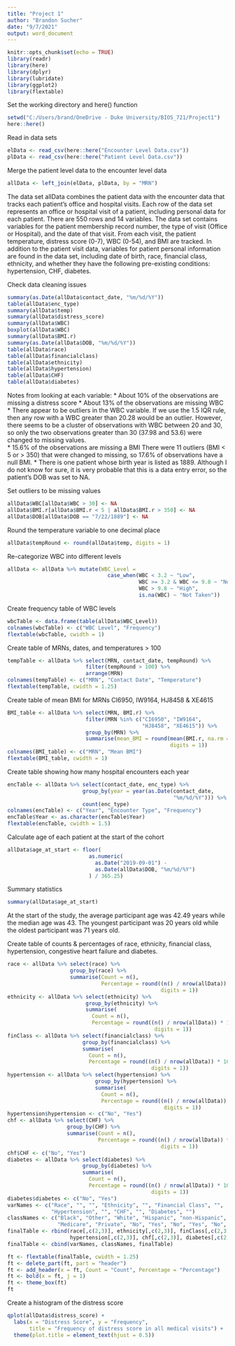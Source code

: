 ---
title: "Project 1"
author: "Brandon Sucher"
date: "9/7/2021"
output: word_document
---

```{r setup, include = FALSE}
knitr::opts_chunk$set(echo = TRUE)
library(readr)
library(here)
library(dplyr)
library(lubridate)
library(ggplot2)
library(flextable)
```

Set the working directory and here() function
```{r}
setwd("C:/Users/brand/OneDrive - Duke University/BIOS_721/Project1")
here::here()
```

Read in data sets
```{r, message=FALSE}
elData <- read_csv(here::here("Encounter Level Data.csv"))
plData <- read_csv(here::here("Patient Level Data.csv"))
```

Merge the patient level data to the encounter level data
```{r}
allData <- left_join(elData, plData, by = "MRN")
```

The data set allData combines the patient data with the encounter data that tracks each patient's office and hospital visits. Each row of the data set represents an office or hospital visit of a patient, including personal data for each patient. There are 550 rows and 14 variables. The data set contains variables for the patient membership record number, the type of visit (Office or Hospital), and the date of that visit. From each visit, the patient temperature, distress score (0-7), WBC (0-54), and BMI are tracked. In addition to the patient visit data, variables for patient personal information are found in the data set, including date of birth, race, financial class, ethnicity, and whether they have the following pre-existing conditions: hypertension, CHF, diabetes.


Check data cleaning issues
```{r, results='hide'}
summary(as.Date(allData$contact_date, "%m/%d/%Y"))
table(allData$enc_type)
summary(allData$temp)
summary(allData$distress_score)
summary(allData$WBC)
boxplot(allData$WBC)
summary(allData$BMI.r)
summary(as.Date(allData$DOB, "%m/%d/%Y"))
table(allData$race)
table(allData$financialclass)
table(allData$ethnicity)
table(allData$hypertension)
table(allData$CHF)
table(allData$diabetes)
```

Notes from looking at each variable: 
* About 10% of the observations are missing a distress score
* About 13% of the observations are missing WBC
* There appear to be outliers in the WBC variable. If we use the 1.5 IQR rule, then any row with a WBC greater than 20.28 would be an outlier. However, there seems to be a cluster of observations with WBC between 20 and 30, so only the two observations greater than 30 (37.98 and 53.6) were changed to missing values.  
* 15.6% of the observations are missing a BMI There were 11 outliers (BMI < 5 or > 350) that were changed to missing, so 17.6% of observations have a null BMI.
* There is one patient whose birth year is listed as 1889. Although I do not know for sure, it is very probable that this is a data entry error, so the patient's DOB was set to NA.


Set outliers to be missing values
```{r}
allData$WBC[allData$WBC > 30] <- NA
allData$BMI.r[allData$BMI.r < 5 | allData$BMI.r > 350] <- NA
allData$DOB[allData$DOB == "7/22/1889"] <- NA
```

Round the temperature variable to one decimal place
```{r}
allData$tempRound <- round(allData$temp, digits = 1)
```

Re-categorize WBC into different levels
```{r}
allData <- allData %>% mutate(WBC_Level = 
                                case_when(WBC < 3.2 ~ "Low",
                                          WBC >= 3.2 & WBC <= 9.8 ~ "Normal",
                                          WBC > 9.8 ~ "High",
                                          is.na(WBC) ~ "Not Taken"))
```

Create frequency table of WBC levels
```{r}
wbcTable <- data.frame(table(allData$WBC_Level))
colnames(wbcTable) <- c("WBC Level", "Frequency")
flextable(wbcTable, cwidth = 1)
```

Create table of MRNs, dates, and temperatures > 100
```{r}
tempTable <- allData %>% select(MRN, contact_date, tempRound) %>%
                         filter(tempRound > 100) %>% 
                         arrange(MRN)
colnames(tempTable) <- c("MRN", "Contact Date", "Temperature")
flextable(tempTable, cwidth = 1.25)
```

Create table of mean BMI for MRNs CI6950, IW9164, HJ8458 & XE4615
```{r}
BMI_table <- allData %>% select(MRN, BMI.r) %>% 
                         filter(MRN %in% c("CI6950", "IW9164", 
                                           "HJ8458", "XE4615")) %>%
                         group_by(MRN) %>% 
                         summarise(mean_BMI = round(mean(BMI.r, na.rm = TRUE),
                                                    digits = 1))
colnames(BMI_table) <- c("MRN", "Mean BMI")
flextable(BMI_table, cwidth = 1)
```

Create table showing how many hospital encounters each year
```{r}
encTable <- allData %>% select(contact_date, enc_type) %>% 
                        group_by(year = year(as.Date(contact_date,
                                                     "%m/%d/%Y"))) %>% 
                        count(enc_type)
colnames(encTable) <- c("Year", "Encounter Type", "Frequency")
encTable$Year <- as.character(encTable$Year)
flextable(encTable, cwidth = 1.5)
```

Calculate age of each patient at the start of the cohort
```{r}
allData$age_at_start <- floor(
                          as.numeric(
                            as.Date("2019-09-01") - 
                            as.Date(allData$DOB, "%m/%d/%Y")
                          ) / 365.25)
```

Summary statistics
```{r}
summary(allData$age_at_start)
```
At the start of the study, the average participant age was 42.49 years while the median age was 43. The youngest participant was 20 years old while the oldest participant was 71 years old.  


Create table of counts & percentages of race, ethnicity, financial class, hypertension, congestive heart failure and diabetes.
```{r}
race <- allData %>% select(race) %>% 
                    group_by(race) %>% 
                    summarise(Count = n(),
                              Percentage = round((n() / nrow(allData)) * 100,
                                                 digits = 1))
ethnicity <- allData %>% select(ethnicity) %>% 
                         group_by(ethnicity) %>% 
                         summarise(
                           Count = n(),
                           Percentage = round((n() / nrow(allData)) * 100,
                                               digits = 1))
finClass <- allData %>% select(financialclass) %>% 
                        group_by(financialclass) %>% 
                        summarise(
                          Count = n(),
                          Percentage = round((n() / nrow(allData)) * 100,
                                              digits = 1))
hypertension <- allData %>% select(hypertension) %>% 
                            group_by(hypertension) %>% 
                            summarise(
                              Count = n(),
                              Percentage = round((n() / nrow(allData)) * 100,
                                                  digits = 1))
hypertension$hypertension <- c("No", "Yes")
chf <- allData %>% select(CHF) %>% 
                   group_by(CHF) %>% 
                   summarise(Count = n(),
                             Percentage = round((n() / nrow(allData)) * 100,
                                                 digits = 1))
chf$CHF <- c("No", "Yes")
diabetes <- allData %>% select(diabetes) %>% 
                        group_by(diabetes) %>% 
                        summarise(
                          Count = n(),
                          Percentage = round((n() / nrow(allData)) * 100,
                                              digits = 1))
diabetes$diabetes <- c("No", "Yes")
varNames <- c("Race", "", "", "Ethnicity", "", "Financial Class", "", 
              "Hypertension", "", "CHF", "", "Diabetes", "")
classNames <- c("Black", "Other", "White", "Hispanic", "non-Hispanic",
                "Medicare", "Private", "No", "Yes", "No", "Yes", "No", "Yes")
finalTable <- rbind(race[,c(2,3)], ethnicity[,c(2,3)], finClass[,c(2,3)],
                    hypertension[,c(2,3)], chf[,c(2,3)], diabetes[,c(2,3)])
finalTable <- cbind(varNames, classNames, finalTable)

ft <- flextable(finalTable, cwidth = 1.25)
ft <- delete_part(ft, part = "header")
ft <- add_header(x = ft, Count = "Count", Percentage = "Percentage")
ft <- bold(x = ft, j = 1)
ft <- theme_box(ft)
ft
```

Create a histogram of the distress score
```{r}
qplot(allData$distress_score) +
  labs(x = "Distress Score", y = "Frequency",
       title = "Frequency of distress score in all medical visits") +
  theme(plot.title = element_text(hjust = 0.5))
```





